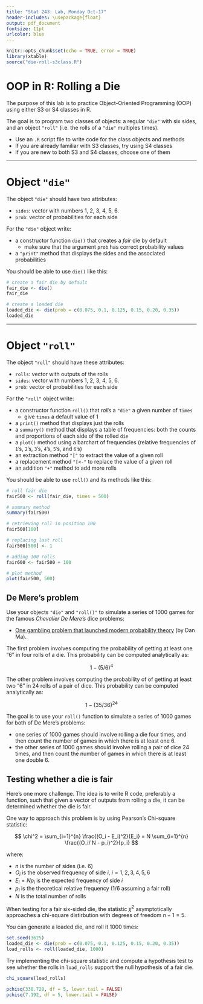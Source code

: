 ```yaml
---
title: "Stat 243: Lab, Monday Oct-17"
header-includes: \usepackage{float}
output: pdf_document
fontsize: 11pt
urlcolor: blue
---
```


```r
knitr::opts_chunk$set(echo = TRUE, error = TRUE)
library(xtable)
source("die-roll-s3class.R")
```


# OOP in R: Rolling a Die

The purpose of this lab is to practice Object-Oriented Programming (OOP) using
either S3 or S4 classes in R.

The goal is to program two classes of objects: a regular `"die"` with 
six sides, and an object `"roll"` (i.e. the rolls 
of a `"die"` multiples times).

- Use an `.R` script file to write code for the class objects and methods
- If you are already familiar with S3 classes, try using S4 classes
- If you are new to both S3 and S4 classes, choose one of them

-----

# Object `"die"`

The object `"die"` should have two attributes: 

- `sides`: vector with numbers 1, 2, 3, 4, 5, 6.
- `prob`: vector of probabilities for each side

For the `"die"` object write:

- a constructor function `die()` that creates a _fair_ die by default
    + make sure that the argument `prob` has correct probability values
- a `"print"` method that displays the sides and the associated probabilities

You should be able to use `die()` like this:
```r
# create a fair die by default
fair_die <- die()
fair_die
```


```r
# create a loaded die
loaded_die <- die(prob = c(0.075, 0.1, 0.125, 0.15, 0.20, 0.35))
loaded_die
```

-----

# Object `"roll"`

The object `"roll"` should have these attributes: 

- `rolls`: vector with outputs of the rolls
- `sides`: vector with numbers 1, 2, 3, 4, 5, 6.
- `prob`: vector of probabilities for each side

For the `"roll"` object write:

- a constructor function `roll()` that _rolls_ a `"die"` a given number of `times`
    + give `times` a default value of 1
- a `print()` method that displays just the rolls
- a `summary()` method that displays a table of frequencies: both the counts 
and proportions of each side of the rolled `die` 
- a `plot()` method using a barchart of frequencies (relative frequencies of
`1`'s, `2`'s, `3`'s, `4`'s, `5`'s, and `6`'s) 
- an extraction method `"["` to extract the value of a given roll
- a replacement method `"[<-"` to replace the value of a given roll
- an addition `"+"` method to add more rolls


You should be able to use `roll()` and its methods like this:

```r
# roll fair die
fair500 <- roll(fair_die, times = 500)

# summary method
summary(fair500)

# retrieving roll in position 100
fair500[100]

# replacing last roll
fair500[500] <- 1

# adding 100 rolls
fair600 <- fair500 + 100

# plot method
plot(fair500, 500)
```


## De Mere's problem

Use your objects `"die"` and `"roll()"` to simulate a series of
1000 games for the famous _Chevalier De Mere's_ dice problems:

- [One gambling problem that launched modern probability theory](https://introductorystats.wordpress.com/2010/11/12/one-gambling-problem-that-launched-modern-probability-theory/) (by Dan Ma).

The first problem involves computing the probability of getting at least one 
"6" in four rolls of a die. This probability can be computed analytically as:

$$
1 - (5/6)^4
$$

The other problem involves computing the probability of of getting at least
two "6" in 24 rolls of a pair of dice. This probability can be computed 
analytically as:

$$
1 - (35/36)^{24}
$$

The goal is to use your `roll()` function to simulate a series of
1000 games for both of De Mere's problems:

- one series of 1000 games should involve rolling a die four times, and then
count the number of games in which there is at least one 6.
- the other series of 1000 games should involve rolling a pair of dice 24 times, 
and then count the number of games in which there is at least one double 6.


## Testing whether a die is fair

Here's one more challenge. The idea is to write R code, preferably a function,
such that given a vector of outputs from rolling a die, it can be determined
whether the die is fair.

One way to approach this problem is by using Pearson's Chi-square statistic:

$$
\chi^2 = \sum_{i=1}^{n} \frac{(O_i - E_i)^2}{E_i} = N \sum_{i=1}^{n} \frac{(O_i/ N - p_i)^2}{p_i}
$$

where:

- $n$ is the number of sides (i.e. 6)
- $O_i$ is the observed frequency of side $i$, $i = 1, 2, 3, 4, 5, 6$
- $E_i = N p_i$ is the expected frequency of side $i$
- $p_i$ is the theoretical relative frequency ($1/6$ assuming a fair roll)
- $N$ is the total number of rolls

When testing for a fair six-sided die, the statistic $\chi^2$ asymptotically 
approaches a chi-square distirbution with degrees of freedom $n - 1 = 5$.

You can generate a loaded die, and roll it 1000 times:
```r
set.seed(3625)
loaded_die <- die(prob = c(0.075, 0.1, 0.125, 0.15, 0.20, 0.35))
load_rolls <- roll(loaded_die, 1000)
```

Try implementing the chi-square statistic and compute a hypothesis test
to see whether the rolls in `load_rolls` support the null hypothesis of a fair
die.


```r
chi_square(load_rolls)

pchisq(330.728, df = 5, lower.tail = FALSE)
pchisq(7.192, df = 5, lower.tail = FALSE)
```
